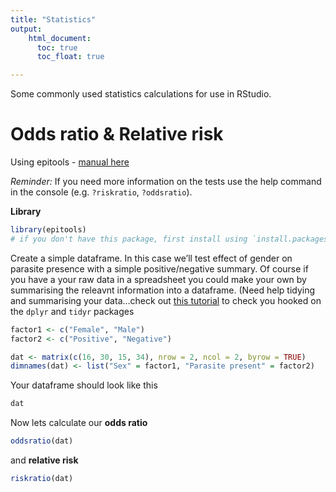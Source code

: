 ```yaml
---
title: "Statistics"
output:
    html_document:
      toc: true
      toc_float: true

---
```


Some commonly used statistics calculations for use in RStudio.

# Odds ratio & Relative risk

Using epitools - [manual here](https://cran.r-project.org/web/packages/epitools/epitools.pdf)

*Reminder:* If you need more information on the tests use the help command in the console (e.g. `?riskratio`, `?oddsratio`).

**Library**
```r
library(epitools)
# if you don't have this package, first install using `install.packages("epitools")`
```

Create a simple dataframe. In this case we'll test effect of gender on parasite presence with a simple positive/negative summary. Of course if you have a your raw data in a spreadsheet you could make your own by summarising the releavnt information into a dataframe. (Need help tidying and summarising your data...check out [this tutorial](https://datacarpentry.org/R-ecology-lesson/03-dplyr.html) to check you hooked on the `dplyr` and `tidyr` packages 
```r
factor1 <- c("Female", "Male")
factor2 <- c("Positive", "Negative")
```

```r
dat <- matrix(c(16, 30, 15, 34), nrow = 2, ncol = 2, byrow = TRUE)
dimnames(dat) <- list("Sex" = factor1, "Parasite present" = factor2)
```

Your dataframe should look like this
```r
dat
```

Now lets calculate our **odds ratio**
```r
oddsratio(dat)
```

and **relative risk**
```r
riskratio(dat)
```